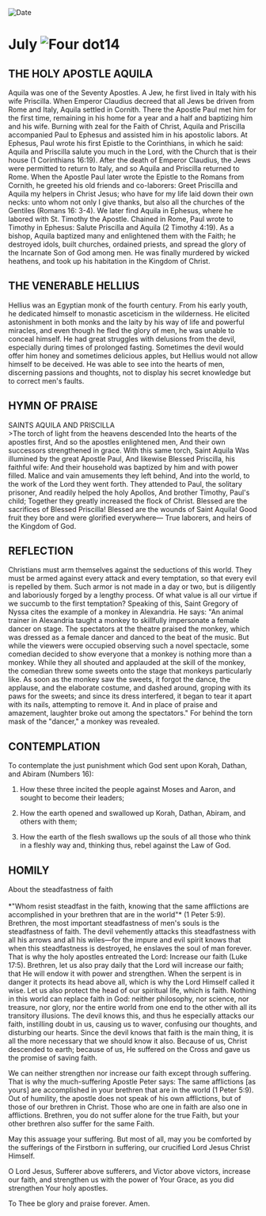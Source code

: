 
<RunningHead />
<Image src="/title-imprint.png" height={68} width={50} alt="Date" className="title-imprint"/>

# <div id="date">July <Image className="four-dot" src="/four-dot.png" height={15} width={15} alt="Four dot" />14</div>

## THE HOLY APOSTLE AQUILA

Aquila was one of the Seventy Apostles. A Jew, he first lived in Italy with his wife Priscilla. When Emperor Claudius decreed that all Jews be driven from Rome and Italy, Aquila settled in Cornith. There the Apostle Paul met him for the first time, remaining in his home for a year and a half and baptizing him and his wife. Burning with zeal for the Faith of Christ, Aquila and Priscilla accompanied Paul to Ephesus and assisted him in his apostolic labors. At Ephesus, Paul wrote his first Epistle to the Corinthians, in which he said: Aquila and Priscilla salute you much in the Lord, with the Church that is their house (1 Corinthians 16:19). After the death of Emperor Claudius, the Jews were permitted to return to Italy, and so Aquila and Priscilla returned to Rome. When the Apostle Paul later wrote the Epistle to the Romans from Cornith, he greeted his old friends and co-laborers: Greet Priscilla and Aquila my helpers in Christ Jesus; who have for my life laid down their own necks: unto whom not only I give thanks, but also all the churches of the Gentiles (Romans 16: 3-4). We later find Aquila in Ephesus, where he labored with St. Timothy the Apostle. Chained in Rome, Paul wrote to Timothy in Ephesus: Salute Priscilla and Aquila (2 Timothy 4:19). As a bishop, Aquila baptized many and enlightened them with the Faith; he destroyed idols, built churches, ordained priests, and spread the glory of the Incarnate Son of God among men. He was finally murdered by wicked heathens, and took up his habitation in the Kingdom of Christ.

## THE VENERABLE HELLIUS

Hellius was an Egyptian monk of the fourth century. From his early youth, he dedicated himself to monastic asceticism in the wilderness. He elicited astonishment in both monks and the laity by his way of life and powerful miracles, and even though he fled the glory of men, he was unable to conceal himself. He had great struggles with delusions from the devil, especially during times of prolonged fasting. Sometimes the devil would offer him honey and sometimes delicious apples, but Hellius would not allow himself to be deceived. He was able to see into the hearts of men, discerning passions and thoughts, not to display his secret knowledge but to correct men's faults.


## HYMN OF PRAISE
<div style={{textAlign:'center', color:'crimson', fontWeight:'bold'}}>
SAINTS AQUILA AND PRISCILLA
</div>
>The torch of light from the heavens descended  
Into the hearts of the apostles first,  
And so the apostles enlightened men,  
And their own successors strengthened in grace.  
With this same torch, Saint Aquila  
Was illumined by the great Apostle Paul,  
And likewise Blessed Priscilla, his faithful wife:  
And their household was baptized by him and with power filled.  
Malice and vain amusements they left behind,  
And into the world, to the work of the Lord they went forth.  
They attended to Paul, the solitary prisoner,  
And readily helped the holy Apollos,  
And brother Timothy, Paul's child;  
Together they greatly increased the flock of Christ.  
Blessed are the sacrifices of Blessed Priscilla!  
Blessed are the wounds of Saint Aquila!  
Good fruit they bore and were glorified everywhere—  
True laborers, and heirs of the Kingdom of God.  


## REFLECTION

Christians must arm themselves against the seductions of this world. They must be armed against every attack and every temptation, so that every evil is repelled by them. Such armor is not made in a day or two, but is diligently and laboriously forged by a lengthy process. Of what value is all our virtue if we succumb to the first temptation? Speaking of this, Saint Gregory of Nyssa cites the example of a monkey in Alexandria. He says: "An animal trainer in Alexandria taught a monkey to skillfully impersonate a female dancer on stage. The spectators at the theatre praised the monkey, which was dressed as a female dancer and danced to the beat of the music. But while the viewers were occupied observing such a novel spectacle, some comedian decided to show everyone that a monkey is nothing more than a monkey. While they all shouted and applauded at the skill of the monkey, the comedian threw some sweets onto the stage that monkeys particularly like. As soon as the monkey saw the sweets, it forgot the dance, the applause, and the elaborate costume, and dashed around, groping with its paws for the sweets; and since its dress interfered, it began to tear it apart with its nails, attempting to remove it. And in place of praise and amazement, laughter broke out among the spectators." For behind the torn mask of the "dancer," a monkey was revealed.


## CONTEMPLATION

To contemplate the just punishment which God sent upon Korah, Dathan, and Abiram (Numbers 16):

1. How these three incited the people against Moses and Aaron, and sought to become their leaders;

2. How the earth opened and swallowed up Korah, Dathan, Abiram, and others with them;

3. How the earth of the flesh swallows up the souls of all those who think in a fleshly way and, thinking thus, rebel against the Law of God.


## HOMILY
<div style={{textAlign:'center', color:'crimson', fontWeight:'bold'}}>
About the steadfastness of faith
</div>
<br />
<div style={{textAlign:'right'}}>
*"Whom resist steadfast in the faith, knowing that the same afflictions are accomplished in your brethren that are in the world"* (1 Peter 5:9).
</div>
Brethren, the most important steadfastness of men's souls is the steadfastness of faith. The devil vehemently attacks this steadfastness with all his arrows and all his wiles—for the impure and evil spirit knows that when this steadfastness is destroyed, he enslaves the soul of man forever. That is why the holy apostles entreated the Lord: Increase our faith (Luke 17:5). Brethren, let us also pray daily that the Lord will increase our faith; that He will endow it with power and strengthen. When the serpent is in danger it protects its head above all, which is why the Lord Himself called it wise. Let us also protect the head of our spiritual life, which is faith. Nothing in this world can replace faith in God: neither philosophy, nor science, nor treasure, nor glory, nor the entire world from one end to the other with all its transitory illusions. The devil knows this, and thus he especially attacks our faith, instilling doubt in us, causing us to waver, confusing our thoughts, and disturbing our hearts. Since the devil knows that faith is the main thing, it is all the more necessary that we should know it also. Because of us, Christ descended to earth; because of us, He suffered on the Cross and gave us the promise of saving faith.

We can neither strengthen nor increase our faith except through suffering. That is why the much-suffering Apostle Peter says: The same afflictions [as yours] are accomplished in your brethren that are in the world (1 Peter 5:9). Out of humility, the apostle does not speak of his own afflictions, but of those of our brethren in Christ. Those who are one in faith are also one in afflictions. Brethren, you do not suffer alone for the true Faith, but your other brethren also suffer for the same Faith.

May this assuage your suffering. But most of all, may you be comforted by the sufferings of the Firstborn in suffering, our crucified Lord Jesus Christ Himself.

O Lord Jesus, Sufferer above sufferers, and Victor above victors, increase our faith, and strengthen us with the power of Your Grace, as you did strengthen Your holy apostles.

To Thee be glory and praise forever. Amen.

